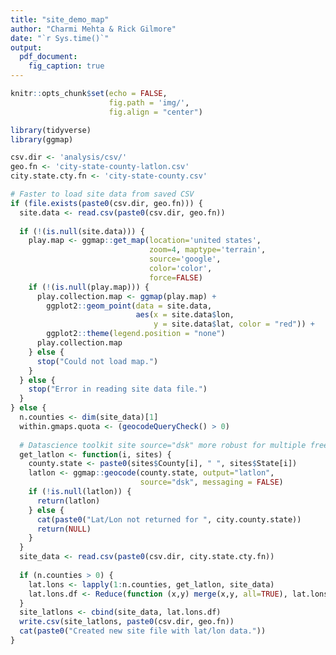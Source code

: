 ```yaml
---
title: "site_demo_map"
author: "Charmi Mehta & Rick Gilmore"
date: "`r Sys.time()`"
output: 
  pdf_document:
    fig_caption: true
---
```


```r
knitr::opts_chunk$set(echo = FALSE,
                      fig.path = 'img/',
                      fig.align = "center")

library(tidyverse)
library(ggmap)

csv.dir <- 'analysis/csv/'
geo.fn <- 'city-state-county-latlon.csv'
city.state.cty.fn <- 'city-state-county.csv'
```

```r
# Faster to load site data from saved CSV
if (file.exists(paste0(csv.dir, geo.fn))) {
  site.data <- read.csv(paste0(csv.dir, geo.fn))
  
  if (!(is.null(site.data))) {
    play.map <- ggmap::get_map(location='united states', 
                               zoom=4, maptype='terrain', 
                               source='google',
                               color='color',
                               force=FALSE)
    if (!(is.null(play.map))) {
      play.collection.map <- ggmap(play.map) +
        ggplot2::geom_point(data = site.data, 
                            aes(x = site.data$lon, 
                                y = site.data$lat, color = "red")) +
        ggplot2::theme(legend.position = "none")
      play.collection.map
    } else {
      stop("Could not load map.") 
    }
  } else {
    stop("Error in reading site data file.")
  }
} else {
  n.counties <- dim(site_data)[1]
  within.gmaps.quota <- (geocodeQueryCheck() > 0)
  
  # Datascience toolkit site source="dsk" more robust for multiple free queries
  get_latlon <- function(i, sites) {
    county.state <- paste0(sites$County[i], " ", sites$State[i])
    latlon <- ggmap::geocode(county.state, output="latlon", 
                             source="dsk", messaging = FALSE)
    if (!is.null(latlon)) {
      return(latlon)
    } else {
      cat(paste0("Lat/Lon not returned for ", city.county.state))
      return(NULL)
    }
  } 
  site_data <- read.csv(paste0(csv.dir, city.state.cty.fn))
  
  if (n.counties > 0) {
    lat.lons <- lapply(1:n.counties, get_latlon, site_data)
    lat.lons.df <- Reduce(function (x,y) merge(x,y, all=TRUE), lat.lons)
  }
  site_latlons <- cbind(site_data, lat.lons.df)
  write.csv(site_latlons, paste0(csv.dir, geo.fn))
  cat(paste0("Created new site file with lat/lon data."))
}
```
